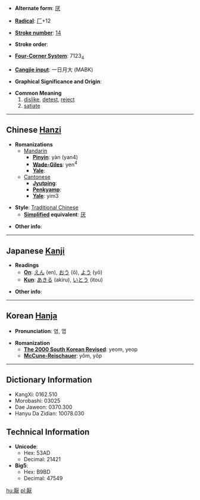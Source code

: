 * '''Alternate form''': [[厌]]

* '''[[Wiktionary:Chinese radical index| Radical]]''': [[Wiktionary:Chinese radical index 厂|厂]]+12

* '''[[Wiktionary:Chinese total strokes index|Stroke number]]''': [[Wiktionary:Chinese total strokes index 14|14]]

* '''Stroke order''': 

* '''[[Wiktionary:Chinese four corner index|Four-Corner System]]''': 7123<sub>4</sub>

* '''[[Wiktionary:Chinese Cangjie index|Cangjie input]]''': 一日月大 (MABK)

* '''Graphical Significance and Origin''': 

* '''Common Meaning'''
*#[[dislike]], [[detest]], [[reject]]
*# [[satiate]]

----

== Chinese [[Hanzi]] ==

* '''Romanizations'''
** [[Mandarin]]
*** '''[[Pinyin]]''': yàn (yan4)
*** '''[[Wade-Giles]]''': yen<sup>4</sup>
*** '''[[Yale]]''': 
**[[Cantonese]]
***'''[[Jyutping]]''':
***'''[[Penkyamp]]''': 
***'''[[Yale]]''': yim3

* '''Style''': [[Traditional Chinese]] 
** '''[[Simplified Chinese|Simplified]] equivalent''': [[厌]]

* '''Other info''': 

----

== Japanese [[Kanji]] ==

* '''Readings'''
** '''[[On]]''': [[えん]] (en), [[おう]] (ō), [[よう]] (yō)
** '''[[Kun]]''': [[あきる]] (akiru), [[いとう]] (itou)

* '''Other info''':  

----

== Korean [[Hanja]] ==

* '''Pronunciation''': 염, 엽

* '''Romanization'''
** '''[[The 2000 South Korean Revised Romanization|The 2000 South Korean Revised]]''': yeom, yeop
** '''[[McCune-Reischauer]]''': yŏm, yŏp

----

== Dictionary Information ==

* KangXi: 0162.510
* Morobashi: 03025
* Dae Jaweon: 0370.300
* Hanyu Da Zidian: 10078.030

== Technical Information ==

* '''Unicode''':
** Hex: 53AD
** Decimal: 21421
* '''Big5''':
** Hex: B9BD
** Decimal: 47549

[[hu:厭]]
[[pl:厭]]